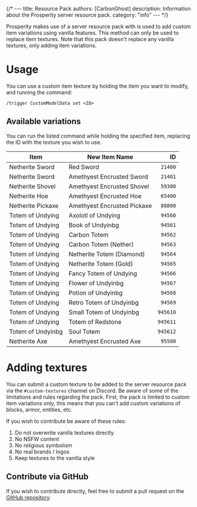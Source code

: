 {/* ---
title: Resource Pack
authors: [CarbonGhost]
description: Information about the Prosperity server resource pack.
category: "info"
--- */}

Prosperity makes use of a server resource pack with is used to add custom item variations using vanilla features. This method can only be used to replace item textures. Note that this pack doesn't replace any vanilla textures, only adding item variations.

# Usage

You can use a custom item texture by holding the item you want to modify, and running the command:

```
/trigger CustomModelData set <ID>
```

## Available variations

You can run the listed command while holding the specified item, replacing the ID with the texture you wish to use.

| Item              | New Item Name               |       ID |
| ----------------- | --------------------------- | -------: |
| Netherite Sword   | Red Sword                   |  `21400` |
| Netherite Sword   | Amethyest Encrusted Sword   |  `21401` |
| Netherite Shovel  | Amethyest Encrusted Shovel  |  `59300` |
| Netherite Hoe     | Amethyest Encrusted Hoe     |  `65400` |
| Netherite Pickaxe | Amethyest Encrusted Pickaxe |  `88800` |
| Totem of Undying  | Axolotl of Undying          |  `94560` |
| Totem of Undying  | Book of Undyinbg            |  `94561` |
| Totem of Undying  | Carbon Totem                |  `94562` |
| Totem of Undying  | Carbon Totem (Nether)       |  `94563` |
| Totem of Undying  | Netherite Totem (Diamond)   |  `94564` |
| Totem of Undying  | Netherite Totem (Gold)      |  `94565` |
| Totem of Undying  | Fancy Totem of Undying      |  `94566` |
| Totem of Undying  | Flower of Undyinbg          |  `94567` |
| Totem of Undying  | Potion of Undyinbg          |  `94568` |
| Totem of Undying  | Retro Totem of Undyinbg     |  `94569` |
| Totem of Undying  | Small Totem of Undyinbg     | `945610` |
| Totem of Undying  | Totem of Redstone           | `945611` |
| Totem of Undyinbg | Soul Totem                  | `945612` |
| Netherite Axe     | Amethyest Encrusted Axe     |  `95500` |

# Adding textures

You can submit a custom texture to be added to the server resource pack via the `#custom-textures` channel on Discord. Be aware of some of the limitations and rules regarding the pack. First, the pack is limited to custom item variations only, this means that you can't add custom variations of blocks, armor, entities, etc.

If you wish to contribute be aware of these rules:

1. Do not overwrite vanilla textures directly
2. No NSFW content
3. No religious symbolism
4. No real brands / logos
5. Keep textures to the vanilla style

## Contribute via GitHub

If you wish to contribute directly, feel free to submit a pull request on the [GitHub repository](https://github.com/ProsperityMC/Prosperity-Resource-Pack).
